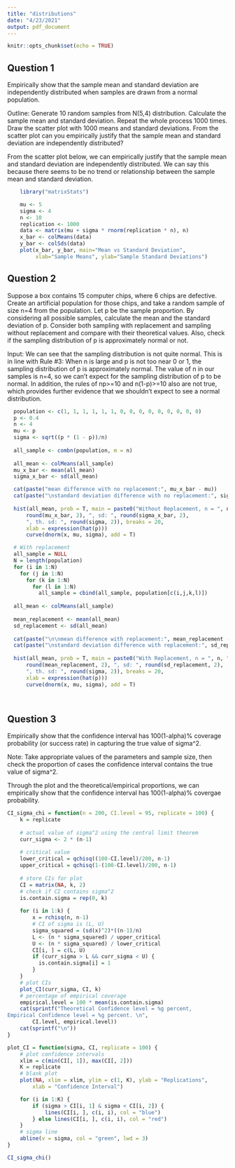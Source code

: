 ```yaml
---
title: "distributions"
date: "4/23/2021"
output: pdf_document
---
```


```r
knitr::opts_chunk$set(echo = TRUE)
```

## Question 1

Empirically show that the sample mean and standard deviation are independently distributed when samples are drawn from a normal population.

Outline: Generate 10 random samples from N(5,4) distribution. Calculate the sample mean and standard deviation. Repeat the whole process 1000 times. Draw the scatter plot with 1000 means and standard deviations. From the scatter plot can you empirically justify that the sample mean and standard deviation are independently distributed?

From the scatter plot below, we can empirically justify that the sample mean and standard deviation are independently distributed. We can say this because there seems to be no trend or relationship between the sample mean and standard deviation.  

```r
    library("matrixStats")

    mu <- 5
    sigma <- 4
    n <- 10
    replication <- 1000
    data <- matrix(mu + sigma * rnorm(replication * n), n)
    x_bar <- colMeans(data)
    y_bar <- colSds(data)
    plot(x_bar, y_bar, main="Mean vs Standard Deviation", 
         xlab="Sample Means", ylab="Sample Standard Deviations")

```

## Question 2

Suppose a box contains 15 computer chips, where 6 chips are defective. Create an artificial population for those chips, and take a random sample of size n=4 from the population. Let p be the sample proportion. By considering all possible samples, calculate the mean and the standard deviation of p. Consider both sampling with replacement and sampling without replacement and compare with their theoretical values. Also, check if the sampling distribution of p is approximately normal or not.

Input: We can see that the sampling distribution is not quite normal. This is in line with Rule #3: When n is large and p is not too near 0 or 1, the sampling distribution of p is approximately normal. The value of n in our samples is n=4, so we can't expect for the sampling distribution of p to be normal. In addition, the rules of np>=10 and n(1-p)>=10 also are not true, which provides further evidence that we shouldn't expect to see a normal distribution.  

```r
  population <- c(1, 1, 1, 1, 1, 1, 0, 0, 0, 0, 0, 0, 0, 0, 0)
  p <- 0.4
  n <- 4
  mu <- p
  sigma <- sqrt((p * (1 - p))/n)
  
  all_sample <- combn(population, m = n)
  
  all_mean <- colMeans(all_sample)
  mu_x_bar <- mean(all_mean)
  sigma_x_bar <- sd(all_mean)

  cat(paste("mean difference with no replacement:", mu_x_bar - mu))
  cat(paste("\nstandard deviation difference with no replacement:", sigma_x_bar - sigma))
  
  hist(all_mean, prob = T, main = paste0("Without Replacement, n = ", n, ", mean: ",
      round(mu_x_bar, 2), ", sd: ", round(sigma_x_bar, 2),
      ", th. sd: ", round(sigma, 2)), breaks = 20,
      xlab = expression(hat(p)))
      curve(dnorm(x, mu, sigma), add = T)

  # With replacement
  all_sample = NULL
  N = length(population)
  for (i in 1:N)
    for (j in 1:N)
      for (k in 1:N)
        for (l in 1:N)
          all_sample = cbind(all_sample, population[c(i,j,k,l)])
  
  all_mean <- colMeans(all_sample)
  
  mean_replacement <- mean(all_mean)
  sd_replacement <- sd(all_mean)
  
  cat(paste("\n\nmean difference with replacement:", mean_replacement - mu))
  cat(paste("\nstandard deviation difference with replacement:", sd_replacement - sigma))
  
  hist(all_mean, prob = T, main = paste0("With Replacement, n = ", n, ", mean: ",
      round(mean_replacement, 2), ", sd: ", round(sd_replacement, 2),
      ", th. sd: ", round(sigma, 2)), breaks = 20,
      xlab = expression(hat(p)))
      curve(dnorm(x, mu, sigma), add = T)

  
```

## Question 3

Empirically show that the confidence interval has 100(1-alpha)% coverage probability (or success rate) in capturing the true value of sigma^2.

Note: Take appropriate values of the parameters and sample size, then check the proportion of cases the confidence interval contains the true value of sigma^2.

Through the plot and the theoretical/empirical proportions, we can empirically show that the confidence interval has 100(1-alpha)% covergae probability.

```r
CI_sigma_chi = function(n = 200, CI.level = 95, replicate = 100) {
    k = replicate
    
    # actual value of sigma^2 using the central limit theorem
    curr_sigma <- 2 * (n-1)
    
    # critical value
    lower_critical = qchisq((100-CI.level)/200, n-1)
    upper_critical = qchisq(1-(100-CI.level)/200, n-1)
    
    # store CIs for plot
    CI = matrix(NA, k, 2)
    # check if CI contains sigma^2 
    is.contain.sigma = rep(0, k)
    
    for (i in 1:k) {
        x = rchisq(n, n-1)
        # CI of sigma is (L, U)
        sigma_squared = (sd(x)^2)*((n-1)/n)
        L <- (n * sigma_squared) / upper_critical
        U <- (n * sigma_squared) / lower_critical
        CI[i, ] = c(L, U)
        if (curr_sigma > L && curr_sigma < U) {
          is.contain.sigma[i] = 1
        }
    } 
    # plot CIs
    plot_CI(curr_sigma, CI, k)
    # percentage of empirical coverage
    empirical.level = 100 * mean(is.contain.sigma)
    cat(sprintf("Theoretical Confidence level = %g percent, 
Empirical Confidence level = %g percent. \n", 
        CI.level, empirical.level))
    cat(sprintf("\n"))
}

plot_CI = function(sigma, CI, replicate = 100) {
    # plot confidence intervals
    xlim = c(min(CI[, 1]), max(CI[, 2]))
    K = replicate
    # blank plot
    plot(NA, xlim = xlim, ylim = c(1, K), ylab = "Replications", 
        xlab = "Confidence Interval")

    for (i in 1:K) {
        if (sigma > CI[i, 1] & sigma < CI[i, 2]) {
            lines(CI[i, ], c(i, i), col = "blue")
        } else lines(CI[i, ], c(i, i), col = "red")
    }
    # sigma line
    abline(v = sigma, col = "green", lwd = 3)
}

CI_sigma_chi()

```
